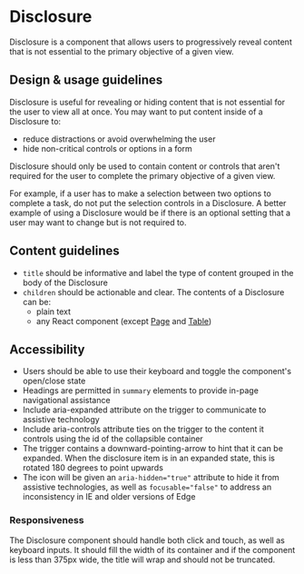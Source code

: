 
<Meta
  title="Components/Layouts and Structure/Disclosure/Docs"
  component={Disclosure}
/>

# Disclosure

Disclosure is a component that allows users to progressively reveal content that
is not essential to the primary objective of a given view.

## Design & usage guidelines

Disclosure is useful for revealing or hiding content that is not essential for
the user to view all at once. You may want to put content inside of a Disclosure
to:

- reduce distractions or avoid overwhelming the user
- hide non-critical controls or options in a form

Disclosure should only be used to contain content or controls that aren't
required for the user to complete the primary objective of a given view.

For example, if a user has to make a selection between two options to complete a
task, do not put the selection controls in a Disclosure. A better example of
using a Disclosure would be if there is an optional setting that a user may want
to change but is not required to.

## Content guidelines

- `title` should be informative and label the type of content grouped in the
  body of the Disclosure
- `children` should be actionable and clear. The contents of a Disclosure can
  be:
  - plain text
  - any React component (except
    [Page](../?path=/docs/components-layouts-and-structure-page-docs--page) and
    [Table](../?path=/docs/components-lists-and-tables-table--table))

## Accessibility

- Users should be able to use their keyboard and toggle the component's
  open/close state
- Headings are permitted in `summary` elements to provide in-page navigational
  assistance
- Include aria-expanded attribute on the trigger to communicate to assistive
  technology
- Include aria-controls attribute ties on the trigger to the content it controls
  using the id of the collapsible container
- The trigger contains a downward-pointing-arrow to hint that it can be
  expanded. When the disclosure item is in an expanded state, this is rotated
  180 degrees to point upwards
- The icon will be given an `aria-hidden="true"` attribute to hide it from
  assistive technologies, as well as `focusable="false"` to address an
  inconsistency in IE and older versions of Edge

### Responsiveness

The Disclosure component should handle both click and touch, as well as keyboard
inputs. It should fill the width of its container and if the component is less
than 375px wide, the title will wrap and should not be truncated.
